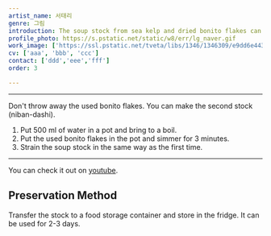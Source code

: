```yaml
---
artist_name: 서태리
genre: 그림
introduction: The soup stock from sea kelp and dried bonito flakes can be used in many Japanese food such as miso soup, soba, udon, and stew.
profile_photo: https://s.pstatic.net/static/w8/err/lg_naver.gif
work_image: ['https://ssl.pstatic.net/tveta/libs/1346/1346309/e9dd6e44349fab0170d3_20210903111801457.jpg']
cv: ['aaa', 'bbb', 'ccc']
contact: ['ddd','eee','fff']
order: 3

---
```


<Ingredients ingredients={ingredients} />

<Directions directions={directions} />

---

Don't throw away the used bonito flakes. You can make the second stock (niban-dashi).

1. Put 500 ml of water in a pot and bring to a boil.
2. Put the used bonito flakes in the pot and simmer for 3 minutes.
3. Strain the soup stock in the same way as the first time.

---

You can check it out on [youtube](https://youtu.be/6Lxdp1R40EY).

## Preservation Method

Transfer the stock to a food storage container and store in the fridge. It can be used for 2-3 days.

<Tips tips={tips} />
